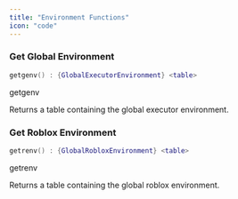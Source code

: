 ```yaml
---
title: "Environment Functions"
icon: "code"
---
```


### Get Global Environment

```lua
getgenv() : {GlobalExecutorEnvironment} <table>
```

<Info>
getgenv
</Info>

Returns a table containing the global executor environment.

### Get Roblox Environment

```lua
getrenv() : {GlobalRobloxEnvironment} <table>
```

<Info>
getrenv
</Info>

Returns a table containing the global roblox environment.